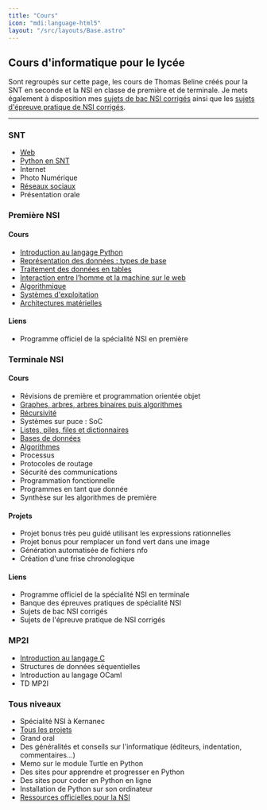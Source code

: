 ```yaml
---
title: "Cours"
icon: "mdi:language-html5"
layout: "/src/layouts/Base.astro"
---
```



## Cours d'informatique pour le lycée
Sont regroupés sur cette page, les cours de Thomas Beline créés pour la SNT en seconde et la NSI en classe de première et de terminale. 
Je mets également à disposition mes [sujets de bac NSI corrigés](/sujets/terminale-ecrit) ainsi que les [sujets d'épreuve pratique de NSI corrigés](/sujets/terminale-pratique).

------------------------

<Alert text="Ce site est toujours en cours de rédaction - certaines pages ne sont pas encore transférées" />

### SNT
- [Web](web)
- [Python en SNT](python-snt)
- Internet
- Photo Numérique
- [Réseaux sociaux](reseaux-sociaux)
- Présentation orale

### Première NSI
#### Cours
- [Introduction au langage Python](python)
- [Représentation des données : types de base](donnees-base)
- [Traitement des données en tables](table)
- [Interaction entre l’homme et la machine sur le web](ihm-web)
- [Algorithmique](algorithmes-premiere)
- [Systèmes d'exploitation](systeme-exploitation)
- [Architectures matérielles](architectures-materielles)

#### Liens
- Programme officiel de la spécialité NSI en première

### Terminale NSI
#### Cours
- Révisions de première et programmation orientée objet
- [Graphes, arbres, arbres binaires puis algorithmes](graphes)
- [Récursivité](recursivite)
- Systèmes sur puce : SoC
- [Listes, piles, files et dictionnaires](listes)
- [Bases de données](bd)
- [Algorithmes](algorithmes-terminale)
- Processus
- Protocoles de routage
- Sécurité des communications
- Programmation fonctionnelle
- Programmes en tant que donnée
- Synthèse sur les algorithmes de première
#### Projets
- Projet bonus très peu guidé utilisant les expressions rationnelles
- Projet bonus pour remplacer un fond vert dans une image
- Génération automatisée de fichiers nfo
- Création d'une frise chronologique
#### Liens
- Programme officiel de la spécialité NSI en terminale
- Banque des épreuves pratiques de spécialité NSI
- Sujets de bac NSI corrigés
- Sujets de l'épreuve pratique de NSI corrigés

### MP2I
- [Introduction au langage C](c)
- Structures de données séquentielles
- Introduction au langage OCaml
- TD MP2I

### Tous niveaux
- Spécialité NSI à Kernanec
- [Tous les projets](projets)
- Grand oral
- Des généralités et conseils sur l'informatique (éditeurs, indentation, commentaires…)
- Memo sur le module Turtle en Python
- Des sites pour apprendre et progresser en Python
- Des sites pour coder en Python en ligne
- Installation de Python sur son ordinateur
- [Ressources officielles pour la NSI](https://eduscol.education.fr/2068/programmes-et-ressources-en-numerique-et-sciences-informatiques-voie-g)
